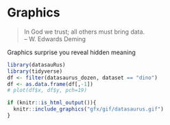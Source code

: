 # Graphics

> In God we trust; all others must bring data.  
> -- W. Edwards Deming

Graphics surprise you
reveal hidden meaning

```r
library(datasauRus)
library(tidyverse)
df <- filter(datasaurus_dozen, dataset == "dino")
df <- as.data.frame(df[,-1])
# plot(df$x, df$y, pch=19)
```


```r
if (knitr::is_html_output()){
  knitr::include_graphics("gfx/gif/datasaurus.gif")
}
```



